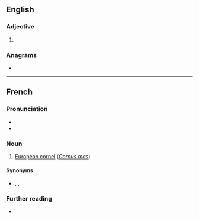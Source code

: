 ==English==

===Adjective===
{{head|en|comparative adjective}}

# {{en-comparative of|corny}}

===Anagrams===
* {{anagrams|en|a=ceinorr|Corrine}}

----

==French==

===Pronunciation===
* {{fr-IPA}}
* {{audio|fr|LL-Q150 (fra)-LoquaxFR-cornier.wav|Audio}}

===Noun===
{{fr-noun|m}}

# [[European cornel]] (''[[Cornus mas]]'')

====Synonyms====
* {{l|fr|cornouiller mâle}}, {{l|fr|cornouiller sauvage}}, {{l|fr|fuselier}}

===Further reading===
* {{R:TLFi}}